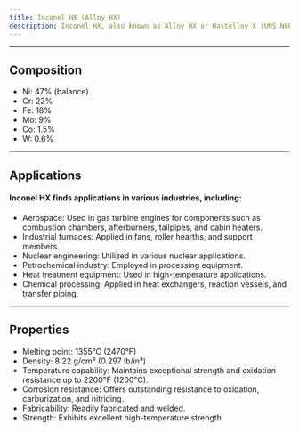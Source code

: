 ---
title: Inconel HX (Alloy HX)
description: Inconel HX, also known as Alloy HX or Hastelloy X (UNS N06002), is a high-performance nickel-chromium-iron-molybdenum superalloy designed for exceptional high-temperature strength and oxidation resistance. Inconel HX's combination of high-temperature strength, oxidation resistance, and fabricability makes it a valuable material for use in demanding industrial environments where conventional alloys may fail prematurely.
---

---

## Composition

- Ni: 47% (balance)
- Cr: 22%
- Fe: 18%
- Mo: 9%
- Co: 1.5%
- W: 0.6%

---

## Applications

#### Inconel HX finds applications in various industries, including:

- Aerospace: Used in gas turbine engines for components such as combustion chambers, afterburners, tailpipes, and cabin heaters.
- Industrial furnaces: Applied in fans, roller hearths, and support members.
- Nuclear engineering: Utilized in various nuclear applications.
- Petrochemical industry: Employed in processing equipment.
- Heat treatment equipment: Used in high-temperature applications.
- Chemical processing: Applied in heat exchangers, reaction vessels, and transfer piping.

---

## Properties

- Melting point: 1355°C (2470°F)
- Density: 8.22 g/cm³ (0.297 lb/in³)
- Temperature capability: Maintains exceptional strength and oxidation resistance up to 2200°F (1200°C).
- Corrosion resistance: Offers outstanding resistance to oxidation, carburization, and nitriding.
- Fabricability: Readily fabricated and welded.
- Strength: Exhibits excellent high-temperature strength
